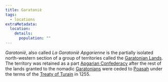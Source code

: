 ```yaml
---
title: Garatoniè
tags:
  - locations
extraMetadata:
  location:
    details:
      population: ""
---
```


_Garatoniè_, also called _La Garatoniè Apgarienne_ is the partially isolated
north-western section of a group of territories called the
[Garatonian Lands](./garatonian-lands.mdx). The territory was retained as a part
[Apgarian Confederacy](./apgar.mdx) after the rest of the lands granted to the
nomadic [Garatonians](../ethnicities/garatonian.mdx) were ceded to
[Poasah](./poasah.mdx) under the terms of the
[Treaty of Turain](../events/poasan-apgarian-conflict/treaty-of-turain.mdx)
in 1255.
